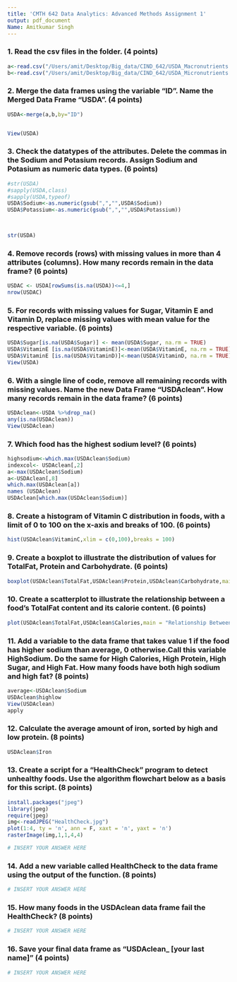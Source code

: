 ```yaml
---
title: 'CMTH 642 Data Analytics: Advanced Methods Assignment 1'
output: pdf_document
Name: Amitkumar Singh
---
```


### 1. Read the csv files in the folder. (4 points)
```r
a<-read.csv("/Users/amit/Desktop/Big_data/CIND_642/USDA_Macronutrients.csv",header = TRUE)
b<-read.csv("/Users/amit/Desktop/Big_data/CIND_642/USDA_Micronutrients.csv",header = TRUE)

```

### 2. Merge the data frames using the variable "ID". Name the Merged Data Frame "USDA". (4 points)
```r
USDA<-merge(a,b,by="ID")


View(USDA)
```

### 3. Check the datatypes of the attributes. Delete the commas in the Sodium and Potasium records. Assign Sodium and Potasium as numeric data types. (6 points)
```r
#str(USDA)
#sapply(USDA,class)
#sapply(USDA,typeof)
USDA$Sodium<-as.numeric(gsub(",","",USDA$Sodium))
USDA$Potassium<-as.numeric(gsub(",","",USDA$Potassium))

                                 

str(USDA)           


```

### 4. Remove records (rows) with missing values in more than 4 attributes (columns). How many records remain in the data frame? (6 points)
```r
USDAC <- USDA[rowSums(is.na(USDA))<=4,]
nrow(USDAC)

```

### 5. For records with missing values for Sugar, Vitamin E and Vitamin D, replace missing values with mean value for the respective variable. (6 points)
```r
USDA$Sugar[is.na(USDA$Sugar)] <- mean(USDA$Sugar, na.rm = TRUE)
USDA$VitaminE [is.na(USDA$VitaminE)]<-mean(USDA$VitaminE, na.rm = TRUE)
USDA$VitaminE [is.na(USDA$VitaminD)]<-mean(USDA$VitaminD, na.rm = TRUE)
View(USDA)
```

### 6. With a single line of code, remove all remaining records with missing values. Name the new Data Frame "USDAclean". How many records remain in the data frame? (6 points)
```r

USDAclean<-USDA %>%drop_na()
any(is.na(USDAclean))
View(USDAclean)
```

### 7. Which food has the highest sodium level? (6 points)
```r
highsodium<-which.max(USDAclean$Sodium)
indexcol<- USDAclean[,2]
a<-max(USDAclean$Sodium)
a<-USDAclean[,8]
which.max(USDAclean[a])
names (USDAclean)
USDAclean[which.max(USDAclean$Sodium)]
```

### 8. Create a histogram of Vitamin C distribution in foods, with a limit of 0 to 100 on the x-axis and breaks of 100. (6 points)
```r
hist(USDAclean$VitaminC,xlim = c(0,100),breaks = 100)
```

### 9. Create a boxplot to illustrate the distribution of values for TotalFat, Protein and Carbohydrate. (6 points)
```r
boxplot(USDAclean$TotalFat,USDAclean$Protein,USDAclean$Carbohydrate,main="TotalFat    Protien     Carbohydrate")
```

### 10. Create a scatterplot to illustrate the relationship between a food's TotalFat content and its calorie content. (6 points)
```r
plot(USDAclean$TotalFat,USDAclean$Calories,main = "Relationship Between Content & its Calorie")
```

### 11. Add a variable to the data frame that takes value 1 if the food has higher sodium than average, 0 otherwise.Call this variable HighSodium. Do the same for High Calories, High Protein, High Sugar, and High Fat. How many foods have both high sodium and high fat? (8 points)
```r
average<-USDAclean$Sodium
USDAclean$highlow
View(USDAclean)
apply
```

### 12. Calculate the average amount of iron, sorted by high and low protein. (8 points)
```r
USDAclean$Iron
```

### 13. Create a script for a "HealthCheck" program to detect unhealthy foods. Use the algorithm flowchart below as a basis for this script. (8 points)
```r
install.packages("jpeg")
library(jpeg)
require(jpeg)
img<-readJPEG("HealthCheck.jpg")
plot(1:4, ty = 'n', ann = F, xaxt = 'n', yaxt = 'n')
rasterImage(img,1,1,4,4)
```
```r
# INSERT YOUR ANSWER HERE
```

### 14. Add a new variable called HealthCheck to the data frame using the output of the function. (8 points)
```r
# INSERT YOUR ANSWER HERE
```

### 15. How many foods in the USDAclean data frame fail the HealthCheck? (8 points)
```r
# INSERT YOUR ANSWER HERE
```

### 16. Save your final data frame as "USDAclean_ [your last name]" (4 points)
```r
# INSERT YOUR ANSWER HERE
```


